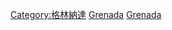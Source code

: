 {{Catnav|頁面分類|地理|国家|按國家分類|各國地理}}
{{Catnav|頁面分類|各種主題的頁面分類|按國家分類|各國地理}}

[[Category:格林納達|Category:格林納達]]
[[Category:中美洲地理|Grenada]]
[[Category:北美洲各国地理|Grenada]]